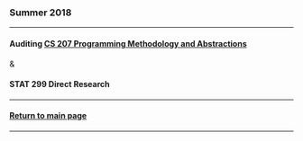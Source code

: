 ### Summer 2018

***

<h4>Auditing [CS 207 Programming Methodology and Abstractions](http://mynameislaure.github.io/current/cpp.html)</h4>

&

<h4>STAT 299 Direct Research</h4>

***

<h4>[Return to main page](http://mynameislaure.github.io)</h4>

***